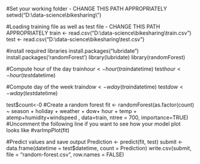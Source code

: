 #Set your working folder - CHANGE THIS PATH APPROPRIATELY
setwd("D:\\data-science\\bikesharing\\")

#Loading training file as well as test file - CHANGE THIS PATH APPROPRIATELY
train <- read.csv("D:\\data-science\\bikesharing\\train.csv")
test <- read.csv("D:\\data-science\\bikesharing\\test.csv")

#install required libraries
install.packages("lubridate") 
install.packages('randomForest')
library(lubridate)
library(randomForest)

#Compute hour of the day
train$hour <-hour(train$datetime)
test$hour <- hour(test$datetime)

#Compute day of the week
train$dow <- wday(train$datetime)
test$dow <- wday(test$datetime)

test$count<-0
#Create a random forest
fit <- randomForest(as.factor(count) ~ season + holiday + weather + dow+ hour + temp + atemp+humidity+windspeed , data=train, ntree = 700, importance=TRUE)
#Uncomment the following line if you want to see how your model plot looks like
#varImpPlot(fit)

#Predict values and save output
Prediction <- predict(fit, test)
submit <- data.frame(datetime = test$datetime, count = Prediction)
write.csv(submit, file = "random-forest.csv", row.names = FALSE)

